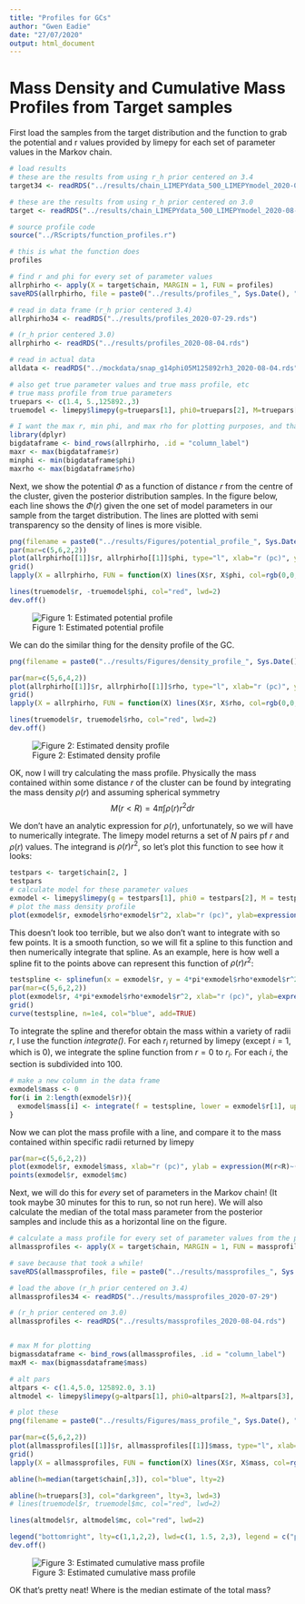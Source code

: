 ```yaml
---
title: "Profiles for GCs"
author: "Gwen Eadie"
date: "27/07/2020"
output: html_document
---
```


# Mass Density and Cumulative Mass Profiles from Target samples

First load the samples from the target distribution and the function to grab the potential and r values provided by limepy for each set of parameter values in the Markov chain.
```r
# load results
# these are the results from using r_h prior centered on 3.4
target34 <- readRDS("../results/chain_LIMEPYdata_500_LIMEPYmodel_2020-07-21.rds")

# these are the results from using r_h prior centered on 3.0
target <- readRDS("../results/chain_LIMEPYdata_500_LIMEPYmodel_2020-08-04.rds")

# source profile code
source("../RScripts/function_profiles.r")

# this is what the function does
profiles

```

```r
# find r and phi for every set of parameter values
allrphirho <- apply(X = target$chain, MARGIN = 1, FUN = profiles)
saveRDS(allrphirho, file = paste0("../results/profiles_", Sys.Date(), ".rds") )

```

```r
# read in data frame (r_h prior centered 3.4)
allrphirho34 <- readRDS("../results/profiles_2020-07-29.rds")

# (r_h prior centered 3.0)
allrphirho <- readRDS("../results/profiles_2020-08-04.rds")

# read in actual data 
alldata <- readRDS("../mockdata/snap_g14phi05M125892rh3_2020-08-04.rds")

# also get true parameter values and true mass profile, etc
# true mass profile from true parameters
truepars <- c(1.4, 5.,125892.,3)
truemodel <- limepy$limepy(g=truepars[1], phi0=truepars[2], M=truepars[3], rh=truepars[4])

# I want the max r, min phi, and max rho for plotting purposes, and that's what these lines give me
library(dplyr)
bigdataframe <- bind_rows(allrphirho, .id = "column_label")
maxr <- max(bigdataframe$r)
minphi <- min(bigdataframe$phi)
maxrho <- max(bigdataframe$rho)

```

Next, we show the potential $\Phi$ as a function of distance $r$ from the centre of the cluster, given the posterior distribution samples. In the figure below, each line shows the $\Phi(r)$ given the one set of model parameters in our sample from the target distribution. The lines are plotted with semi transparency so the density of lines is more visible. 
```r
png(filename = paste0("../results/Figures/potential_profile_", Sys.Date(), ".png"), width = 1000, height = 800)
par(mar=c(5,6,2,2))
plot(allrphirho[[1]]$r, allrphirho[[1]]$phi, type="l", xlab="r (pc)", ylab=expression(Phi(r)), cex.lab=2.5, cex.axis=2.5, xlim=c(0, maxr), ylim=c(minphi, 0))
grid()
lapply(X = allrphirho, FUN = function(X) lines(X$r, X$phi, col=rgb(0,0,0,0.01)) )

lines(truemodel$r, -truemodel$phi, col="red", lwd=2)
dev.off()

```

![Figure 1: Estimated potential profile](../results/Figures/potential_profile_2020-08-04.png)

We can do the similar thing for the density profile of the GC.
```r
png(filename = paste0("../results/Figures/density_profile_", Sys.Date(), ".png"), width=1000, height=800)

par(mar=c(5,6,4,2))
plot(allrphirho[[1]]$r, allrphirho[[1]]$rho, type="l", xlab="r (pc)", ylab=expression(rho), cex.lab=2.5, cex.axis=2.5, xlim = c(1e-1,maxr), ylim=c(1,maxrho), log="xy")
grid()
lapply(X = allrphirho, FUN = function(X) lines(X$r, X$rho, col=rgb(0,0,0,0.01)) )

lines(truemodel$r, truemodel$rho, col="red", lwd=2)
dev.off()
```
![Figure 2: Estimated density profile](../results/Figures/density_profile_2020-08-04.png)


OK, now I will try calculating the mass profile. Physically the mass contained within some distance $r$ of the cluster can be found by integrating the mass density $\rho (r)$ and assuming spherical symmetry
$$ M(r<R) = 4\pi\int \rho (r) r^2 dr $$

We don't have an analytic expression for $\rho (r)$, unfortunately, so we will have to numerically integrate. The limepy model returns a set of $N$ pairs pf $r$ and $\rho (r)$ values. The integrand is $\rho (r) r^2$, so let's plot this function to see how it looks:
```r
testpars <- target$chain[2, ]
testpars
# calculate model for these parameter values
exmodel <- limepy$limepy(g = testpars[1], phi0 = testpars[2], M = testpars[3], rh = testpars[4])
# plot the mass density profile
plot(exmodel$r, exmodel$rho*exmodel$r^2, xlab="r (pc)", ylab=expression(rho(r)))

```
This doesn't look too terrible, but we also don't want to integrate with so few points. It is a smooth function, so we will fit a spline to this function and then numerically integrate that spline. As an example, here is how well a spline fit to the points above can represent this function of $\rho (r) r^2$:
```r
testspline <- splinefun(x = exmodel$r, y = 4*pi*exmodel$rho*exmodel$r^2, method = "natural")
par(mar=c(5,6,2,2))
plot(exmodel$r, 4*pi*exmodel$rho*exmodel$r^2, xlab="r (pc)", ylab=expression(rho(r)*r^2), cex.lab=1.5, cex.axis=1.5)
grid()
curve(testspline, n=1e4, col="blue", add=TRUE)
```

To integrate the spline and therefor obtain the mass within a variety of radii $r$, I use the function _integrate()_. For each $r_i$ returned by limepy (except $i=1$, which is 0), we integrate the spline function from $r=0$ to $r_i$. For each $i$, the section is subdivided into 100.
```r
# make a new column in the data frame
exmodel$mass <- 0
for(i in 2:length(exmodel$r)){
  exmodel$mass[i] <- integrate(f = testspline, lower = exmodel$r[1], upper = exmodel$r[i], subdivisions = 100)$value
}

```
Now we can plot the mass profile with a line, and compare it to the mass contained within specific radii returned by limepy
```r
par(mar=c(5,6,2,2))
plot(exmodel$r, exmodel$mass, xlab="r (pc)", ylab = expression(M(r<R)~(M['\u0298'])), cex.lab=1.5, cex.lab=1.5, type="l")
points(exmodel$r, exmodel$mc)

```

Next, we will do this for _every_ set of parameters in the Markov chain! (It took maybe 30 minutes for this to run, so not run here). We will also calculate the median of the total mass parameter from the posterior samples and include this as a horizontal line on the figure.
```r
# calculate a mass profile for every set of parameter values from the posterior distribution samples
allmassprofiles <- apply(X = target$chain, MARGIN = 1, FUN = massprofile)

# save because that took a while!
saveRDS(allmassprofiles, file = paste0("../results/massprofiles_", Sys.Date(), ".rds"))

```
```r
# load the above (r_h prior centered on 3.4)
allmassprofiles34 <- readRDS("../results/massprofiles_2020-07-29")

# (r_h prior centered on 3.0)
allmassprofiles <- readRDS("../results/massprofiles_2020-08-04.rds")


# max M for plotting
bigmassdataframe <- bind_rows(allmassprofiles, .id = "column_label")
maxM <- max(bigmassdataframe$mass)

# alt pars
altpars <- c(1.4,5.0, 125892.0, 3.1)
altmodel <- limepy$limepy(g=altpars[1], phi0=altpars[2], M=altpars[3], rh=altpars[4])

# plot these
png(filename = paste0("../results/Figures/mass_profile_", Sys.Date(), ".png"), width = 900)

par(mar=c(5,6,2,2))
plot(allmassprofiles[[1]]$r, allmassprofiles[[1]]$mass, type="l", xlab="r (pc)", ylab=expression(M(r<R)~(M['\u0298'])), cex.lab=2.5, cex.axis=2, xlim = c(0,maxr), ylim=c(0,maxM))
grid()
lapply(X = allmassprofiles, FUN = function(X) lines(X$r, X$mass, col=rgb(0,0,0,0.01)) )

abline(h=median(target$chain[,3]), col="blue", lty=2)

abline(h=truepars[3], col="darkgreen", lty=3, lwd=3)
# lines(truemodel$r, truemodel$mc, col="red", lwd=2)

lines(altmodel$r, altmodel$mc, col="red", lwd=2)

legend("bottomright", lty=c(1,1,2,2), lwd=c(1, 1.5, 2,3), legend = c("posterior profiles", "true profile", "median mass estimate", "true total mass"), col=c("black", "red", "blue", "darkgreen"))
dev.off()

```

![Figure 3: Estimated cumulative mass profile](../results/Figures/mass_profile_2020-08-03.png)

OK that's pretty neat! Where is the median estimate of the total mass?
